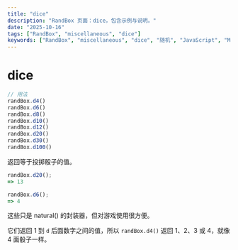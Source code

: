 ```yaml
---
title: "dice"
description: "RandBox 页面：dice，包含示例与说明。"
date: "2025-10-16"
tags: ["RandBox", "miscellaneous", "dice"]
keywords: ["RandBox", "miscellaneous", "dice", "随机", "JavaScript", "MDX"]
---
```


# dice

```js
// 用法
randBox.d4()
randBox.d6()
randBox.d8()
randBox.d10()
randBox.d12()
randBox.d20()
randBox.d30()
randBox.d100()
```

<p class="pullquote" data-pullquote='"任何有分量的地下城主都不会不带着他的 20 面骰子出门。"' markdown="1"></p>

返回等于投掷骰子的值。

```js
randBox.d20();
=> 13

randBox.d6();
=> 4
```

这些只是 natural() 的封装器，但对游戏使用很方便。

它们返回 1 到 `d` 后面数字之间的值，所以 `randBox.d4()` 返回 1、2、3 或 4，就像 4 面骰子一样。
